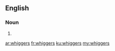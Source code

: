 ==English==

===Noun===
{{head|en}}

# {{plural of|whigger}}

[[ar:whiggers]]
[[fr:whiggers]]
[[ku:whiggers]]
[[my:whiggers]]